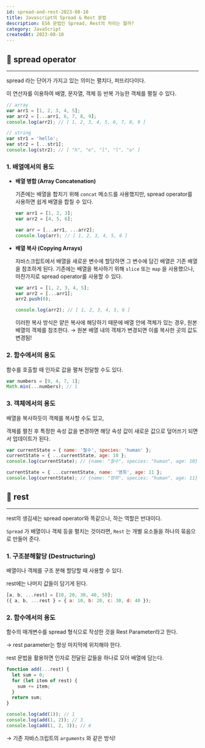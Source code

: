 ```yaml
---
id: spread-and-rest-2023-08-10
title: Javascript의 Spread & Rest 문법
description: ES6 문법인 Spread, Rest의 차이는 뭘까?
category: JavaScript
createdAt: 2023-08-10
---
```


## 📍 spread operator

---

spread 라는 단어가 가지고 있는 의미는 펼치다, 퍼뜨리다이다.

이 연산자를 이용하여 배열, 문자열, 객체 등 반복 가능한 객체를 펼칠 수 있다.

```jsx
// array
var arr1 = [1, 2, 3, 4, 5];
var arr2 = [...arr1, 6, 7, 8, 9];
console.log(arr2); // [ 1, 2, 3, 4, 5, 6, 7, 8, 9 ]

// string
var str1 = 'hello';
var str2 = [...str1];
console.log(str2); // [ "h", "e", "l", "l", "o" ]
```

### 1. 배열에서의 용도

- **배열 병합 (Array Concatenation)**

  기존에는 배열을 합치기 위해 `concat` 메소드를 사용했지만, spread operator를
  사용하면 쉽게 배열을 합칠 수 있다.

  ```jsx
  var arr1 = [1, 2, 3];
  var arr2 = [4, 5, 6];

  var arr = [...arr1, ...arr2];
  console.log(arr); // [ 1, 2, 3, 4, 5, 6 ]
  ```

- **배열 복사 (Copying Arrays)**

  자바스크립트에서 배열을 새로운 변수에 할당하면 그 변수에 담긴 배열은 기존
  배열을 참조하게 된다. 기존에는 배열을 복사하기 위해 `slice` 또는 `map` 을
  사용했으나, 마찬가지로 spread operator를 사용할 수 있다.

  ```jsx
  var arr1 = [1, 2, 3, 4, 5];
  var arr2 = [...arr1];
  arr2.push(6);

  console.log(arr2); // [ 1, 2, 3, 4, 5, 6 ]
  ```

  이러한 복사 방식은 얕은 복사에 해당하기 때문에 배열 안에 객체가 있는 경우,
  원본 배열의 객체를 참조한다. → 원본 배열 내의 객체가 변경되면 이를 복사한 곳의
  값도 변경됨!

### 2. 함수에서의 용도

함수를 호출할 때 인자로 값을 펼쳐 전달할 수도 있다.

```jsx
var numbers = [9, 4, 7, 1];
Math.min(...numbers); // 1
```

### 3. 객체에서의 용도

배열을 복사하듯이 객체를 복사할 수도 있고,

객체를 펼친 후 특정한 속성 값을 변경하면 해당 속성 값이 새로운 값으로 덮어쓰기
되면서 업데이트가 된다.

```jsx
var currentState = { name: '철수', species: 'human' };
currentState = { ...currentState, age: 10 };
console.log(currentState); // {name: "철수", species: "human", age: 10}

currentState = { ...currentState, name: '영희', age: 11 };
console.log(currentState); // {name: "영희", species: "human", age: 11}
```

## 📍 rest

---

rest의 생김새는 spread operator와 똑같으나, 하는 역할은 반대이다.

`Spread` 가 배열이나 객체 등을 펼치는 것이라면, `Rest` 는 개별 요소들을 하나의
묶음으로 만들어 준다.

### 1. 구조분해할당 (Destructuring)

배열이나 객체를 구조 분해 할당할 때 사용할 수 있다.

rest에는 나머지 값들이 담기게 된다.

```jsx
[a, b, ...rest] = [10, 20, 30, 40, 50];
({ a, b, ...rest } = { a: 10, b: 20, c: 30, d: 40 });
```

### 2. 함수에서의 용도

함수의 매개변수를 spread 형식으로 작성한 것을 Rest Parameter라고 한다.

→ rest parameter는 항상 마지막에 위치해야 한다.

rest 문법을 활용하면 인자로 전달된 값들을 하나로 모아 배열에 담는다.

```jsx
function add(...rest) {
  let sum = 0;
  for (let item of rest) {
    sum += item;
  }
  return sum;
}

console.log(add(1)); // 1
console.log(add(1, 2)); // 3
console.log(add(1, 2, 3)); // 6
```

→ 기존 자바스크립트의 `arguments` 와 같은 방식!
